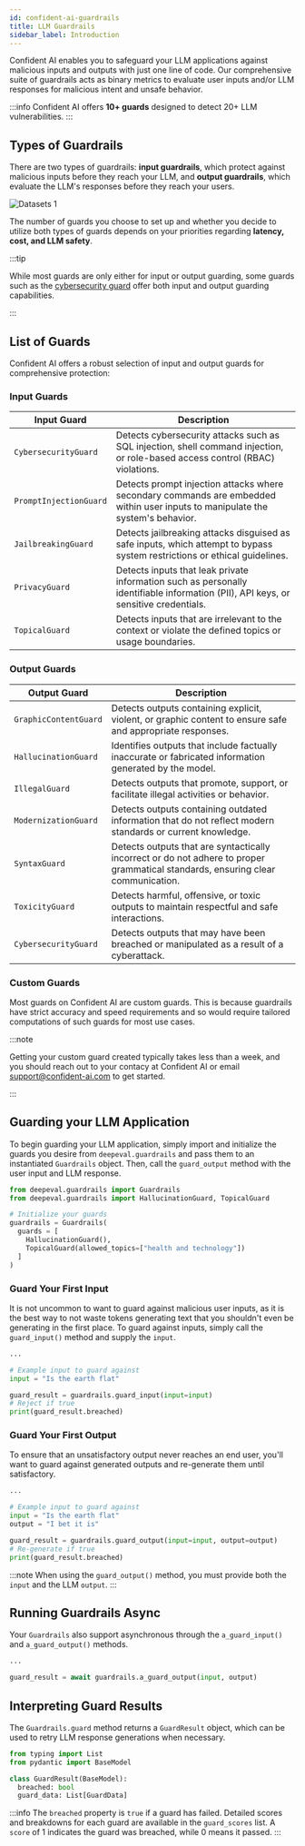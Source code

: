 ```yaml
---
id: confident-ai-guardrails
title: LLM Guardrails
sidebar_label: Introduction
---
```


Confident AI enables you to safeguard your LLM applications against malicious inputs and outputs with just one line of code. Our comprehensive suite of guardrails acts as binary metrics to evaluate user inputs and/or LLM responses for malicious intent and unsafe behavior.

:::info
Confident AI offers **10+ guards** designed to detect 20+ LLM vulnerabilities.
:::

## Types of Guardrails

There are two types of guardrails: **input guardrails**, which protect against malicious inputs before they reach your LLM, and **output guardrails**, which evaluate the LLM's responses before they reach your users.

<div
  style={{
    display: "flex",
    alignItems: "center",
    justifyContent: "center",
  }}
>
  <img
    src="https://confident-bucket.s3.amazonaws.com/guardrails.svg"
    alt="Datasets 1"
    style={{
      height: "auto",
      maxHeight: "800px",
      marginTop: "20px",
      marginBottom: "40px",
    }}
  />
</div>

The number of guards you choose to set up and whether you decide to utilize both types of guards depends on your priorities regarding **latency, cost, and LLM safety**.

:::tip

While most guards are only either for input or output guarding, some guards such as the [cybersecurity guard](/confident-ai/confident-ai-guardrails-cybersecurity) offer both input and output guarding capabilities.

:::

## List of Guards

Confident AI offers a robust selection of input and output guards for comprehensive protection:

### Input Guards

| Input Guard            | Description                                                                                                                         |
| ---------------------- | ----------------------------------------------------------------------------------------------------------------------------------- |
| `CybersecurityGuard`   | Detects cybersecurity attacks such as SQL injection, shell command injection, or role-based access control (RBAC) violations.       |
| `PromptInjectionGuard` | Detects prompt injection attacks where secondary commands are embedded within user inputs to manipulate the system's behavior.      |
| `JailbreakingGuard`    | Detects jailbreaking attacks disguised as safe inputs, which attempt to bypass system restrictions or ethical guidelines.           |
| `PrivacyGuard`         | Detects inputs that leak private information such as personally identifiable information (PII), API keys, or sensitive credentials. |
| `TopicalGuard`         | Detects inputs that are irrelevant to the context or violate the defined topics or usage boundaries.                                |

### Output Guards

| Output Guard          | Description                                                                                                                      |
| --------------------- | -------------------------------------------------------------------------------------------------------------------------------- |
| `GraphicContentGuard` | Detects outputs containing explicit, violent, or graphic content to ensure safe and appropriate responses.                       |
| `HallucinationGuard`  | Identifies outputs that include factually inaccurate or fabricated information generated by the model.                           |
| `IllegalGuard`        | Detects outputs that promote, support, or facilitate illegal activities or behavior.                                             |
| `ModernizationGuard`  | Detects outputs containing outdated information that do not reflect modern standards or current knowledge.                       |
| `SyntaxGuard`         | Detects outputs that are syntactically incorrect or do not adhere to proper grammatical standards, ensuring clear communication. |
| `ToxicityGuard`       | Detects harmful, offensive, or toxic outputs to maintain respectful and safe interactions.                                       |
| `CybersecurityGuard`  | Detects outputs that may have been breached or manipulated as a result of a cyberattack.                                         |

### Custom Guards

Most guards on Confident AI are custom guards. This is because guardrails have strict accuracy and speed requirements and so would require tailored computations of such guards for most use cases.

:::note

Getting your custom guard created typically takes less than a week, and you should reach out to your contacy at Confident AI or email support@confident-ai.com to get started.

:::

## Guarding your LLM Application

To begin guarding your LLM application, simply import and initialize the guards you desire from `deepeval.guardrails` and pass them to an instantiated `Guardrails` object. Then, call the `guard_output` method with the user input and LLM response.

```python
from deepeval.guardrails import Guardrails
from deepeval.guardrails import HallucinationGuard, TopicalGuard

# Initialize your guards
guardrails = Guardrails(
  guards = [
    HallucinationGuard(),
    TopicalGuard(allowed_topics=["health and technology"])
  ]
)
```

### Guard Your First Input

It is not uncommon to want to guard against malicious user inputs, as it is the best way to not waste tokens generating text that you shouldn't even be generating in the first place. To guard against inputs, simply call the `guard_input()` method and supply the `input`.

```python
...

# Example input to guard against
input = "Is the earth flat"

guard_result = guardrails.guard_input(input=input)
# Reject if true
print(guard_result.breached)
```

### Guard Your First Output

To ensure that an unsatisfactory output never reaches an end user, you'll want to guard against generated outputs and re-generate them until satisfactory.

```python
...

# Example input to guard against
input = "Is the earth flat"
output = "I bet it is"

guard_result = guardrails.guard_output(input=input, output=output)
# Re-generate if true
print(guard_result.breached)
```

:::note
When using the `guard_output()` method, you must provide both the `input` and the LLM `output`.
:::

## Running Guardrails Async

Your `Guardrails` also support asynchronous through the `a_guard_input()` and `a_guard_output()` methods.

```python
...

guard_result = await guardrails.a_guard_output(input, output)
```

## Interpreting Guard Results

The `Guardrails.guard` method returns a `GuardResult` object, which can be used to retry LLM response generations when necessary.

```python
from typing import List
from pydantic import BaseModel

class GuardResult(BaseModel):
  breached: bool
  guard_data: List[GuardData]
```

:::info
The `breached` property is `true` if a guard has failed. Detailed scores and breakdowns for each guard are available in the `guard_scores` list. A `score` of 1 indicates the guard was breached, while 0 means it passed.
:::
